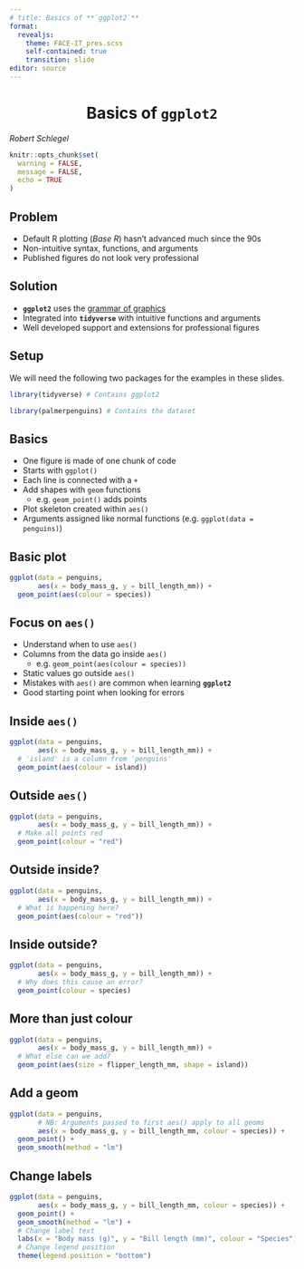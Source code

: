 ```yaml
---
# title: Basics of **`ggplot2`**
format:
  revealjs:
    theme: FACE-IT_pres.scss
    self-contained: true
    transition: slide
editor: source
---
```


# Basics of **`ggplot2`** {background-color="#008980" style="text-align: center"}

*Robert Schlegel*

```r
knitr::opts_chunk$set(
  warning = FALSE, 
  message = FALSE,
  echo = TRUE
)
```

## Problem

* Default R plotting (_Base R_) hasn't advanced much since the 90s
* Non-intuitive syntax, functions, and arguments
* Published figures do not look very professional

## Solution

* **`ggplot2`** uses the [grammar of graphics](https://link.springer.com/book/10.1007/0-387-28695-0)
* Integrated into **`tidyverse`** with intuitive functions and arguments
* Well developed support and extensions for professional figures

## Setup

We will need the following two packages for the examples in these slides.

```r
library(tidyverse) # Contains ggplot2

library(palmerpenguins) # Contains the dataset
```

## Basics

* One figure is made of one chunk of code
* Starts with `ggplot()`
* Each line is connected with a `+`
* Add shapes with `geom` functions
    * e.g. `geom_point()` adds points
* Plot skeleton created within `aes()`
* Arguments assigned like normal functions (e.g. `ggplot(data = penguins)`)

## Basic plot

```r
ggplot(data = penguins,
       aes(x = body_mass_g, y = bill_length_mm)) +
  geom_point(aes(colour = species))
```

## Focus on `aes()`

* Understand when to use `aes()`
* Columns from the data go inside `aes()`
    * e.g. `geom_point(aes(colour = species))`
* Static values go outside `aes()`
* Mistakes with `aes()` are common when learning **`ggplot2`** 
* Good starting point when looking for errors

## Inside `aes()` {auto-animate=true}

```r
ggplot(data = penguins,
       aes(x = body_mass_g, y = bill_length_mm)) +
  # 'island' is a column from 'penguins'
  geom_point(aes(colour = island))
```

## Outside `aes()` {auto-animate=true}

```r
ggplot(data = penguins,
       aes(x = body_mass_g, y = bill_length_mm)) +
  # Make all points red
  geom_point(colour = "red")
```

## Outside inside? {auto-animate=true}

```r
ggplot(data = penguins,
       aes(x = body_mass_g, y = bill_length_mm)) +
  # What is happening here?
  geom_point(aes(colour = "red"))
```

## Inside outside? {auto-animate=true}

```r
ggplot(data = penguins,
       aes(x = body_mass_g, y = bill_length_mm)) +
  # Why does this cause an error?
  geom_point(colour = species)
```

## More than just colour {auto-animate=true}

```r
ggplot(data = penguins,
       aes(x = body_mass_g, y = bill_length_mm)) +
  # What else can we add?
  geom_point(aes(size = flipper_length_mm, shape = island))
```

## Add a geom {auto-animate=true}

```r
ggplot(data = penguins,
       # NB: Arguments passed to first aes() apply to all geoms
       aes(x = body_mass_g, y = bill_length_mm, colour = species)) +
  geom_point() +
  geom_smooth(method = "lm")
```

## Change labels {auto-animate=true}

```r
ggplot(data = penguins,
       aes(x = body_mass_g, y = bill_length_mm, colour = species)) +
  geom_point() +
  geom_smooth(method = "lm") +
  # Change label text
  labs(x = "Body mass (g)", y = "Bill length (mm)", colour = "Species") +
  # Change legend position
  theme(legend.position = "bottom")
```

